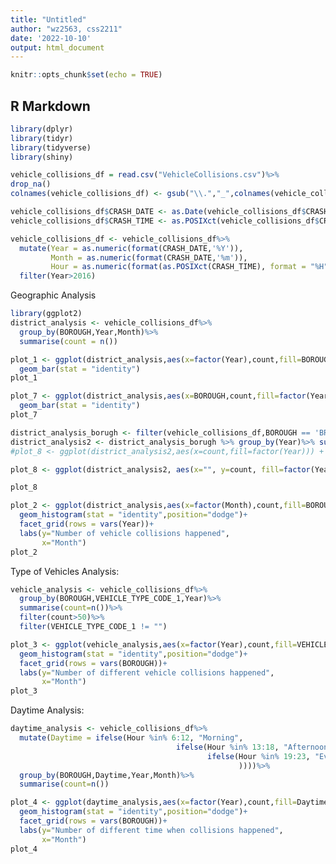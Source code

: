 ```yaml
---
title: "Untitled"
author: "wz2563, css2211"
date: '2022-10-10'
output: html_document
---
```


```r
knitr::opts_chunk$set(echo = TRUE)
```

## R Markdown


```r
library(dplyr)
library(tidyr)
library(tidyverse)
library(shiny)
```

```r
vehicle_collisions_df = read.csv("VehicleCollisions.csv")%>%
drop_na()
colnames(vehicle_collisions_df) <- gsub("\\.","_",colnames(vehicle_collisions_df))
```

```r
vehicle_collisions_df$CRASH_DATE <- as.Date(vehicle_collisions_df$CRASH_DATE, format = "%m/%d/%Y")
vehicle_collisions_df$CRASH_TIME <- as.POSIXct(vehicle_collisions_df$CRASH_TIME, format = "%H:%M")

vehicle_collisions_df <- vehicle_collisions_df%>%
  mutate(Year = as.numeric(format(CRASH_DATE,'%Y')),
         Month = as.numeric(format(CRASH_DATE,'%m')),
         Hour = as.numeric(format(as.POSIXct(CRASH_TIME), format = "%H")))%>%
  filter(Year>2016)
```



Geographic Analysis

```r
library(ggplot2)
district_analysis <- vehicle_collisions_df%>%
  group_by(BOROUGH,Year,Month)%>%
  summarise(count = n())
```

```r
plot_1 <- ggplot(district_analysis,aes(x=factor(Year),count,fill=BOROUGH))+
  geom_bar(stat = "identity")
plot_1
```
```r
plot_7 <- ggplot(district_analysis,aes(x=BOROUGH,count,fill=factor(Year)))+
  geom_bar(stat = "identity")
plot_7
```

```r
district_analysis_borugh <- filter(vehicle_collisions_df,BOROUGH == 'BRONX')
district_analysis2 <- district_analysis_borugh %>% group_by(Year)%>% summarise(count = n())
#plot_8 <- ggplot(district_analysis2,aes(x=count,fill=factor(Year))) + geom_bar(stat = "identity")

plot_8 <- ggplot(district_analysis2, aes(x="", y=count, fill=factor(Year))) + geom_bar(stat="identity", width=1) + coord_polar("y", start=0)

plot_8
```

```r

plot_2 <- ggplot(district_analysis,aes(x=factor(Month),count,fill=BOROUGH))+
  geom_histogram(stat = "identity",position="dodge")+
  facet_grid(rows = vars(Year))+
  labs(y="Number of vehicle collisions happened",
       x="Month")
plot_2
```

Type of Vehicles Analysis:

```r
vehicle_analysis <- vehicle_collisions_df%>%
  group_by(BOROUGH,VEHICLE_TYPE_CODE_1,Year)%>%
  summarise(count=n())%>%
  filter(count>50)%>%
  filter(VEHICLE_TYPE_CODE_1 != "")
```
```r
plot_3 <- ggplot(vehicle_analysis,aes(x=factor(Year),count,fill=VEHICLE_TYPE_CODE_1))+
  geom_histogram(stat = "identity",position="dodge")+
  facet_grid(rows = vars(BOROUGH))+
  labs(y="Number of different vehicle collisions happened",
       x="Month")
plot_3

```


Daytime Analysis:

```r
daytime_analysis <- vehicle_collisions_df%>%
  mutate(Daytime = ifelse(Hour %in% 6:12, "Morning",
                                     ifelse(Hour %in% 13:18, "Afternoon",
                                            ifelse(Hour %in% 19:23, "Evening","Midnight"
                                                   ))))%>%
  group_by(BOROUGH,Daytime,Year,Month)%>%
  summarise(count=n())
```
```r

plot_4 <- ggplot(daytime_analysis,aes(x=factor(Year),count,fill=Daytime))+
  geom_histogram(stat = "identity",position="dodge")+
  facet_grid(rows = vars(BOROUGH))+
  labs(y="Number of different time when collisions happened",
       x="Month")
plot_4
```



